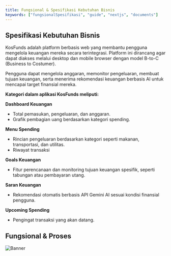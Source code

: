 ```yaml
---
title: Fungsional & Spesifikasi Kebutuhan Bisnis
keywords: ["fungsionalSpesifikasi", "guide", "nextjs", "documents"]
---
```


## Spesifikasi Kebutuhan Bisnis

KosFunds adalah platform berbasis web yang membantu pengguna mengelola keuangan mereka secara terintegrasi. Platform ini dirancang agar dapat diakses melalui desktop dan mobile browser dengan model B-to-C (Business to Costumer).

Pengguna dapat mengelola anggaran, memonitor pengeluaran, membuat tujuan keuangan, serta menerima rekomendasi keuangan berbasis AI untuk mencapai target finansial mereka.

**Kategori dalam aplikasi KosFunds meliputi:**

**Dashboard Keuangan**
- Total pemasukan, pengeluaran, dan anggaran.
- Grafik pembagian uang berdasarkan kategori spending.

**Menu Spending**
- Rincian pengeluaran berdasarkan kategori seperti makanan, transportasi, dan utilitas.
- Riwayat transaksi

**Goals Keuangan**
- Fitur perencanaan dan monitoring tujuan keuangan spesifik, seperti tabungan atau pembayaran utang.

**Saran Keuangan**
- Rekomendasi otomatis berbasis API Gemini AI sesuai kondisi finansial pengguna.

**Upcoming Spending**
- Pengingat transaksi yang akan datang.


## Fungsional & Proses

![Banner](/images/flowchartbw.png "Documents")